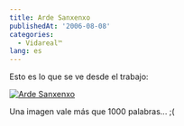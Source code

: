 ```yaml
---
title: Arde Sanxenxo
publishedAt: '2006-08-08'
categories:
  - Vidareal™
lang: es
---
```


Esto es lo que se ve desde el trabajo:

[![Arde Sanxenxo](http://static.zooomr.com/images/3a17a22bae6eb1702c1947b60f78d27aa88f7655.jpg)](http://beta.zooomr.com/photos/11698@Z01/127197/ 'Zooomr :: Photo Sharing')

Una imagen vale más que 1000 palabras... ;(
